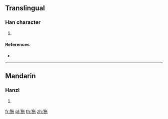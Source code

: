 {{character info/new}}
==Translingual==

===Han character===
{{Han char|rn=94|rad=犬|as=05|sn=8|four=|canj=KHOPD|ids=⿰犭㐌}}

# {{defn|Han|sort=犬05}}

====References====
* {{Han ref|kx=0708.280|dkj=20332|dj=1121.110|hdz=21340.080|uh=72CF|ud=29391}}

----

==Mandarin==

===Hanzi===
{{cmn-hanzi|pin=[[tuó]] ([[tuo2]])|wg=t'o<sup>2</sup>}}

# {{defn|lang=cmn|sort=犬05}}

[[fr:狏]]
[[pl:狏]]
[[th:狏]]
[[zh:狏]]